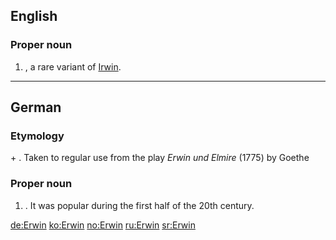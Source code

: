 ==English==

===Proper noun===
{{en-proper noun}}

# {{given name|male}}, a rare variant of [[Irwin]].

----

==German==

===Etymology===
{{OHG.|de}} {{term|heri||army|lang=goh}} + {{term|wini||friend|lang=goh}}. Taken to regular use from the play ''Erwin und Elmire'' (1775) by Goethe

===Proper noun===
{{infl|de|proper noun}}

# {{given name|male|lang=de}} . It was popular during the first half of the 20th century.

[[de:Erwin]]
[[ko:Erwin]]
[[no:Erwin]]
[[ru:Erwin]]
[[sr:Erwin]]